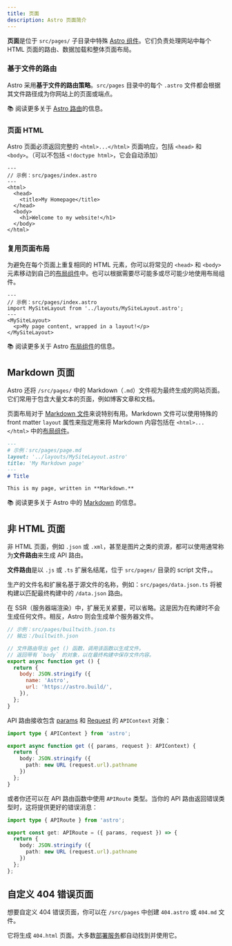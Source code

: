 ```yaml
---
title: 页面
description: Astro 页面简介
---
```


**页面**是位于 `src/pages/` 子目录中特殊 [Astro 组件](/zh-cn/core-concepts/astro-components/)。它们负责处理网站中每个 HTML 页面的路由、数据加载和整体页面布局。

### 基于文件的路由

Astro 采用**基于文件的路由策略**。`src/pages` 目录中的每个 `.astro` 文件都会根据其文件路径成为你网站上的页面或端点。

📚 阅读更多关于 [Astro 路由](/zh-cn/core-concepts/routing/)的信息。

### 页面 HTML

Astro 页面必须返回完整的 `<html>...</html>` 页面响应，包括 `<head>` 和 `<body>`。（可以不包括 `<!doctype html>`，它会自动添加）

```astro
---
// 示例：src/pages/index.astro
---
<html>
  <head>
    <title>My Homepage</title>
  </head>
  <body>
    <h1>Welcome to my website!</h1>
  </body>
</html>
```

### 复用页面布局

为避免在每个页面上重复相同的 HTML 元素，你可以将常见的 `<head>` 和 `<body>` 元素移动到自己的[布局组件](/zh-cn/core-concepts/layouts/)中。也可以根据需要尽可能多或尽可能少地使用布局组件。

```astro
---
// 示例：src/pages/index.astro
import MySiteLayout from '../layouts/MySiteLayout.astro';
---
<MySiteLayout>
  <p>My page content, wrapped in a layout!</p>
</MySiteLayout>
```

📚 阅读更多关于 Astro [布局组件](/zh-cn/core-concepts/layouts/)的信息。

## Markdown 页面

Astro 还将 `/src/pages/` 中的 Markdown（`.md`）文件视为最终生成的网站页面。它们常用于包含大量文本的页面，例如博客文章和文档。

页面布局对于 [Markdown 文件](#markdown-页面)来说特别有用。Markdown 文件可以使用特殊的 front matter `layout` 属性来指定用来将 Markdown 内容包括在 `<html>...</html>` 中的[布局组件](/zh-cn/core-concepts/layouts/)。

```md
---
# 示例：src/pages/page.md
layout: '../layouts/MySiteLayout.astro'
title: 'My Markdown page'
---
# Title

This is my page, written in **Markdown.**
```

📚 阅读更多关于 Astro 中的 [Markdown](/zh-cn/guides/markdown-content/) 的信息。

## 非 HTML 页面

非 HTML 页面，例如 `.json` 或 `.xml`，甚至是图片之类的资源，都可以使用通常称为**文件路由**来生成 API 路由。

**文件路由**是以 `.js` 或 `.ts` 扩展名结尾，位于 `src/pages/` 目录的 script 文件，。

生产的文件名和扩展名基于源文件的名称，例如：`src/pages/data.json.ts` 将被构建以匹配最终构建中的 `/data.json` 路由。

在 SSR（服务器端渲染）中，扩展无关紧要，可以省略。这是因为在构建时不会生成任何文件。相反，Astro 则会生成单个服务器文件。

```js
// 示例：src/pages/builtwith.json.ts
// 输出：/builtwith.json

// 文件路由导出 get () 函数，调用该函数以生成文件。
// 返回带有 `body` 的对象，以在最终构建中保存文件内容。
export async function get () {
  return {
    body: JSON.stringify ({
      name: 'Astro',
      url: 'https://astro.build/',
    }),
  };
}
```

API 路由接收包含 [params](/zh-cn/reference/api-reference/#params) 和 [Request](https://developer.mozilla.org/en-US/docs/Web/API/request) 的 `APIContext` 对象：

```ts
import type { APIContext } from 'astro';

export async function get ({ params, request }: APIContext) {
  return {
    body: JSON.stringify ({
      path: new URL (request.url).pathname
    })
  };
}
```

或者你还可以在 API 路由函数中使用 `APIRoute` 类型。当你的 API 路由返回错误类型时，这将提供更好的错误消息：

```ts
import type { APIRoute } from 'astro';

export const get: APIRoute = ({ params, request }) => {
  return {
    body: JSON.stringify ({
      path: new URL (request.url).pathname
    })
  };
};
```

## 自定义 404 错误页面

想要自定义 404 错误页面，你可以在 `/src/pages` 中创建 `404.astro` 或 `404.md` 文件。

它将生成 `404.html` 页面。大多数[部署服务](/zh-cn/guides/deploy/)都自动找到并使用它。

